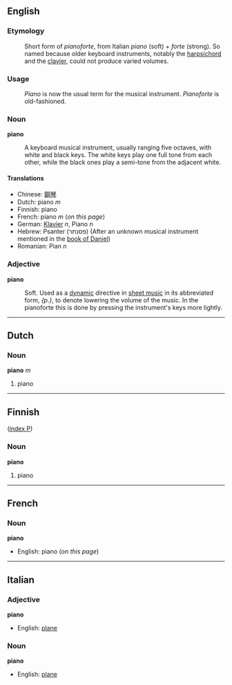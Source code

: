 ==English==

===Etymology===

:Short form of ''pianoforte'', from Italian ''piano'' (soft) + ''forte'' (strong).  So named because older keyboard instruments, notably the [[harpsichord]] and the [[clavier]], could not produce varied volumes.  

===Usage===

:''Piano'' is now the usual term for the musical instrument.  ''Pianoforte'' is old-fashioned.

===Noun===
'''piano'''
:A keyboard musical instrument, usually ranging five octaves, with white and black keys. The white keys play one full tone from each other, while the black ones play a semi-tone from the adjacent white.  

====Translations====

*Chinese: [[鋼琴]]
*Dutch: piano ''m''
*Finnish: piano
*French: piano ''m'' (''on this page'')
*German: [[Klavier]] ''n'', Piano ''n''
*Hebrew: Psanter (פסנתר) (After an unknown musical instrument mentioned in the [[w:book of Daniel|book of Daniel]])
*Romanian: Pian ''n''

===Adjective===
'''piano'''
:Soft. Used as a [[w:dynamic|dynamic]] directive in [[w:sheet music|sheet music]] in its abbreviated form, ''{p.}'', to denote lowering the volume of the music. In the pianoforte this is done by pressing the instrument's keys more lightly. 

----
==Dutch==

===Noun===
'''piano''' ''m''

#piano
----

==Finnish==
([[Wiktionary:Finnish_index_p|index P]])

===Noun===
'''piano'''

#piano

----

==French==

===Noun===
'''piano'''
*English: piano (''on this page'')

----
==Italian==

===Adjective===
'''piano'''
*English: [[plane]]

===Noun===
'''piano'''
*English: [[plane]]